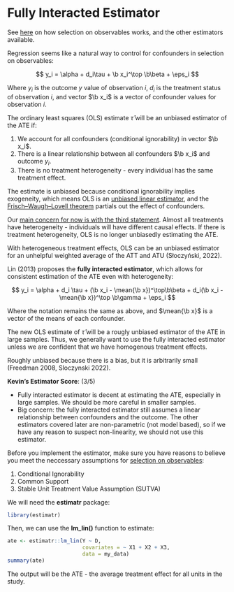 # Fully Interacted Estimator

::: small
See [here](soo.qmd) on how selection on observables works, and the other estimators available.
:::

Regression seems like a natural way to control for confounders in selection on observables:

$$
y_i = \alpha + d_i\tau + \b x_i^\top \b\beta + \eps_i
$$

::: small
Where $y_i$ is the outcome $y$ value of observation $i$, $d_i$ is the treatment status of observation $i$, and vector $\b x_i$ is a vector of confounder values for observation $i$.
:::

The ordinary least squares (OLS) estimate $\hat\tau$ will be an unbiased estimator of the ATE if:

1.  We account for all confounders (conditional ignorability) in vector $\b x_i$.
2.  There is a linear relationship between all confounders $\b x_i$ and outcome $y_i$.
3.  There is no treatment heterogeneity - every individual has the same treatment effect.

::: small
The estimate is unbiased because conditional ignorability implies exogeneity, which means OLS is an [unbiased linear estimator](https://en.wikipedia.org/wiki/Gauss–Markov_theorem), and the [Frisch–Waugh–Lovell theorem](https://en.wikipedia.org/wiki/Frisch–Waugh–Lovell_theorem) partials out the effect of confounders.
:::

Our [main concern for now is with the third statement]{.underline}. Almost all treatments have heterogeneity - individuals will have different causal effects. If there is treatment heterogeneity, OLS is no longer unbiasedly estimating the ATE.

::: small
With heterogeneous treatment effects, OLS can be an unbiased estimator for an unhelpful weighted average of the ATT and ATU (Słoczyński, 2022).
:::

Lin (2013) proposes the **fully interacted estimator**, which allows for consistent estimation of the ATE even with heterogeneity:

$$
y_i = \alpha + d_i \tau + (\b x_i - \mean{\b x})^\top\b\beta + d_i(\b x_i - \mean{\b x})^\top \b\gamma + \eps_i
$$

::: small
Where the notation remains the same as above, and $\mean{\b x}$ is a vector of the means of each confounder.
:::

The new OLS estimate of $\widehat\tau$ will be a rougly unbiased estimator of the ATE in large samples. Thus, we generally want to use the fully interacted estimator unless we are confident that we have homogenous treatment effects.

::: small
Roughly unbiased because there is a bias, but it is arbitrarily small (Freedman 2008, Sloczynski 2022).
:::

::: {.callout-note appearance="minimal"}
<div>

**Kevin's Estimator Score**: <i class="fas fa-star"></i><i class="fas fa-star"></i><i class="fas fa-star"></i><i class="far fa-star"></i><i class="far fa-star"></i> (3/5)

-   Fully interacted estimator is decent at estimating the ATE, especially in large samples. We should be more careful in smaller samples.
-   Big concern: the fully interacted estimator still assumes a linear relationship between confounders and the outcome. The other estimators covered later are non-parametric (not model based), so if we have any reason to suspect non-linearity, we should not use this estimator.

</div>
:::

Before you implement the estimator, make sure you have reasons to believe you meet the neccessary assumptions for [selection on observables](soo.qmd):

1.  Conditional Ignorability
2.  Common Support
3.  Stable Unit Treatment Value Assumption (SUTVA)

We will need the **estimatr** package:

```r
library(estimatr)
```

Then, we can use the **lm_lin()** function to estimate:

```r
ate <- estimatr::lm_lin(Y ~ D,
                        covariates = ~ X1 + X2 + X3,
                        data = my_data)
summary(ate)
```

The output will be the ATE - the average treatment effect for all units in the study.
